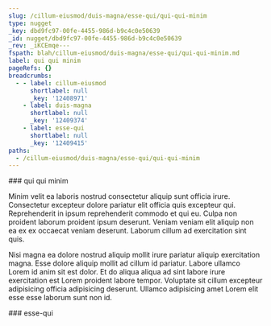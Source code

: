 ```yaml
---
slug: /cillum-eiusmod/duis-magna/esse-qui/qui-qui-minim
type: nugget
_key: dbd9fc97-00fe-4455-986d-b9c4c0e50639
_id: nugget/dbd9fc97-00fe-4455-986d-b9c4c0e50639
_rev: _iKCEmqe---
fspath: blah/cillum-eiusmod/duis-magna/esse-qui/qui-qui-minim.md
label: qui qui minim
pageRefs: {}
breadcrumbs:
  - - label: cillum-eiusmod
      shortlabel: null
      _key: '12408971'
    - label: duis-magna
      shortlabel: null
      _key: '12409374'
    - label: esse-qui
      shortlabel: null
      _key: '12409415'
paths:
  - /cillum-eiusmod/duis-magna/esse-qui/qui-qui-minim
---
```


<NuggetArea>
<Nugget slug="/cillum-eiusmod/duis-magna/esse-qui/qui-qui-minim" type="nugget" _key="dbd9fc97-00fe-4455-986d-b9c4c0e50639" _id="nugget/dbd9fc97-00fe-4455-986d-b9c4c0e50639" _rev="_iKCEmqe---" fspath="blah/cillum-eiusmod/duis-magna/esse-qui/qui-qui-minim.md" label="qui qui minim" paths="/cillum-eiusmod/duis-magna/esse-qui/qui-qui-minim">
<NuggetBody>
### qui qui minim

Minim velit ea laboris nostrud consectetur aliquip sunt officia irure. Consectetur excepteur dolore pariatur elit officia quis excepteur qui. Reprehenderit in ipsum reprehenderit commodo et qui eu. Culpa non proident laborum proident ipsum deserunt. Veniam veniam elit aliquip non ea ex ex occaecat veniam deserunt. Laborum cillum ad exercitation sint quis.

Nisi magna ea dolore nostrud aliquip mollit irure pariatur aliquip exercitation magna. Esse dolore aliquip mollit ad cillum id pariatur. Labore ullamco Lorem id anim sit est dolor. Et do aliqua aliqua ad sint labore irure exercitation est Lorem proident labore tempor. Voluptate sit cillum excepteur adipisicing officia adipisicing deserunt. Ullamco adipisicing amet Lorem elit esse esse laborum sunt non id.

</NuggetBody>
<Breadcrumbs>
<Crumbs>
<Crumb _key="12408971" label="cillum-eiusmod" /><Crumb _key="12409374" label="duis-magna" /><Crumb _key="12409415" label="esse-qui" />
</Crumbs>
</Breadcrumbs>
</Nugget>

<NuggetsInbound>
</NuggetsInbound>
<NuggetsOutbound>
</NuggetsOutbound>
</NuggetArea>
<PassagesInbound>
<Passage direction="inbound" type="passage" _key="12409415" _id="passage/12409415" _rev="_iKCEmqW--_" label="esse-qui" passage="esse-qui" fspath="blah/cillum-eiusmod/duis-magna/esse-qui" paths="/cillum-eiusmod/duis-magna/esse-qui" slug="/cillum-eiusmod/duis-magna/esse-qui">
<NuggetBody>
### esse-qui

</NuggetBody>
<Breadcrumbs>
<Crumbs>
<Crumb _key="12408971" label="cillum-eiusmod" /><Crumb _key="12409374" label="duis-magna" />
</Crumbs>
</Breadcrumbs>
</Passage>

</PassagesInbound>
<PassagesOutbound>
</PassagesOutbound>